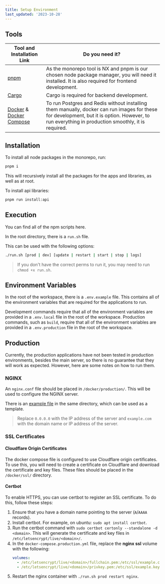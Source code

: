 ```yaml
---
title: Setup Environment
last_updated: '2023-10-28'
---
```


## Tools

| Tool and Installation Link                                                                                     | Do you need it?                                                                                                                                                                                   |
| -------------------------------------------------------------------------------------------------------------- | ------------------------------------------------------------------------------------------------------------------------------------------------------------------------------------------------- |
| [pnpm](https://pnpm.io/installation)                                                                           | As the monorepo tool is NX and pnpm is our chosen node package manager, you will need it installed. It is also required for frontend development.                                                 |
| [Cargo](https://doc.rust-lang.org/cargo/getting-started/installation.html)                                     | Cargo is required for backend development.                                                                                                                                                        |
| [Docker](https://docs.docker.com/engine/install/) & [Docker Compose](https://docs.docker.com/compose/install/) | To run Postgres and Redis without installing them manually, docker can run images for these for development, but it is option. However, to run everything in production smoothly, it is required. |

## Installation

To install all node packages in the monorepo, run:

```bash
pnpm i
```

This will recursively install all the packages for the apps and libraries, as well as at root.

To install api libraries:

```bash
pnpm run install:api
```

## Execution

You can find all of the npm scripts <Link href="/contributing/contributing#npm-scripts">here</Link>.

In the root directory, there is a `run.sh` file.

This can be used with the following options:

```bash
./run.sh [prod | dev] [update | restart | start | stop | logs]
```

> If you don't have the correct perms to run it, you may need to run `chmod +x run.sh`.

## Environment Variables

In the root of the workspace, there is a `.env.example` file. This contains all of the environment variables that are required for the applications to run.

Development commands require that all of the environment variables are provided in a `.env.local` file in the root of the workspace. Production commands, such as `build`, require that all of the environment variables are provided in a `.env.production` file in the root of the workspace.

## Production

Currently, the production applications have not been tested in production environments, besides the main server, so there is no guarantee that they will work as expected. However, here are some notes on how to run them.

### NGINX

An `nginx.conf` file should be placed in `/docker/production/`. This will be used to configure the NGINX server.

There is an [example file](https://github.com/odnlabs/opendevnet/blob/main/docker/production/example.nginx.conf) in the same directory, which can be used as a template.

> Replace `0.0.0.0` with the IP address of the server and `example.com` with the domain name or IP address of the server.

### SSL Certificates

#### Cloudflare Origin Certificates

The docker compose file is configured to use Cloudflare origin certificates. To use this, you will need to create a certificate on Cloudflare and download the certificate and key files. These files should be placed in the `/docker/ssl/` directory.

#### Certbot

To enable HTTPS, you can use certbot to register an SSL certificate. To do this, follow these steps:

1. Ensure that you have a domain name pointing to the server (`A`/`AAAA` records).
2. Install certbot. For example, on ubuntu: `sudo apt install certbot`.
3. Run the certbot command with `sudo certbot certonly --standalone -d <domain>`. This will generate the certificate and key files in `/etc/letsencrypt/live/<domain>/`.
4. In the `docker-compose.production.yml` file, replace the **nginx ssl** volume with the following:
   ```yaml
   volumes:
     - /etc/letsencrypt/live/<domain>/fullchain.pem:/etc/ssl/example.crt:ro
     - /etc/letsencrypt/live/<domain>/privkey.pem:/etc/ssl/example.key:ro
   ```
5. Restart the nginx container with `./run.sh prod restart nginx`.
